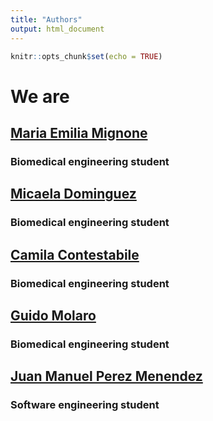 ```yaml
---
title: "Authors"
output: html_document
---
```


```r
knitr::opts_chunk$set(echo = TRUE)
```

# **We are**

## [Maria Emilia Mignone](emilia.mignone@ing.austral.edu.ar)
### **Biomedical engineering student**

###
###

## [Micaela Dominguez](micaela.dominguez@ing.austral.edu.ar) 
### **Biomedical engineering student**

###
###

## [Camila Contestabile](camila.contestabile@ing.austral.edu.ar)
### **Biomedical engineering student**

###
###


</div>
<div class="col-sm-6">

## [Guido Molaro](guido.molaro@ing.austral.edu.ar)
### **Biomedical engineering student**

###
###

## [Juan Manuel Perez Menendez](juanmanuel.perezmenendez@ing.austral.edu.ar)
### **Software engineering student**